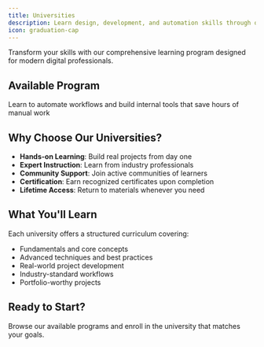 ```yaml
---
title: Universities
description: Learn design, development, and automation skills through our comprehensive university programs
icon: graduation-cap
---
```


<script type="application/ld+json">
{`{
  "@context": "https://schema.org",
  "@type": "EducationalOrganization",
  "name": "WithSeismic Universities",
  "description": "Comprehensive learning programs for automation and development skills",
  "url": "https://docs.withseismic.com/universities",
  "provider": {
    "@type": "Organization",
    "name": "WithSeismic"
  },
  "hasCourse": {
    "@type": "Course",
    "name": "Automation University",
    "description": "Learn to automate workflows and build internal tools",
    "provider": {
      "@type": "Organization",
      "name": "WithSeismic"
    }
  }
}`}
</script>

Transform your skills with our comprehensive learning program designed for modern digital professionals.

## Available Program

<Card title="Automation University" icon="robot" href="/universities/automation/introduction">
  Learn to automate workflows and build internal tools that save hours of manual work
</Card>

## Why Choose Our Universities?

- **Hands-on Learning**: Build real projects from day one
- **Expert Instruction**: Learn from industry professionals
- **Community Support**: Join active communities of learners
- **Certification**: Earn recognized certificates upon completion
- **Lifetime Access**: Return to materials whenever you need

## What You'll Learn

Each university offers a structured curriculum covering:

- Fundamentals and core concepts
- Advanced techniques and best practices
- Real-world project development
- Industry-standard workflows
- Portfolio-worthy projects

## Ready to Start?

Browse our available programs and enroll in the university that matches your goals.